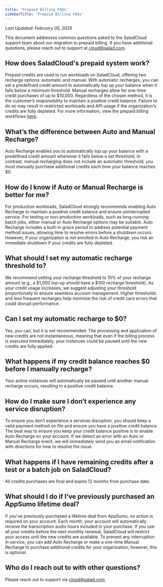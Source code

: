 ```yaml
---
title: 'Prepaid Billing FAQs'
sidebarTitle: 'Prepaid Billing FAQs'
---
```


_Last Updated: February 05, 2025_

This document addresses common questions asked to the SaladCloud support team about our migration to prepaid billing. If
you have additional questions, please reach out to support at [cloud@salad.com](mailto:cloud@salad.com).

## How does SaladCloud's prepaid system work?

Prepaid credits are used to run workloads on SaladCloud, offering two recharge options: automatic and manual. With
automatic recharges, you can set a predefined credit amount to automatically top up your balance when it falls below a
minimum threshold. Manual recharges allow for one-time credit purchases of up to $10,000. Regardless of the chosen
method, it is the customer’s responsibility to maintain a positive credit balance. Failure to do so may result in
restricted workloads and API usage if the organization’s credits are fully depleted. For more information, view the
prepaid billing workflows [here](/container-engine/explanation/billing-pricing/billing#prepaid-billing).

## What’s the difference between Auto and Manual Recharge?

Auto Recharge enables you to automatically top up your balance with a predefined credit amount whenever it falls below a
set threshold. In contrast, manual recharging does not include an automatic threshold; you must manually purchase
additional credits each time your balance reaches $0.

## How do I know if Auto or Manual Recharge is better for me?

For production workloads, SaladCloud strongly recommends enabling Auto Recharge to maintain a positive credit balance
and ensure uninterrupted service. For testing or non-production workloads, such as long-running batch jobs, either
manual or Auto Recharge options may be suitable. Auto Recharge includes a built-in grace period to address potential
payment method issues, allowing time to resolve errors before a shutdown occurs. However, if your organization is not
enrolled in Auto Recharge, you risk an immediate shutdown if your credits are fully depleted.

## What should I set my automatic recharge threshold to?

We recommend setting your recharge threshold to 10% of your recharge amount (e.g., a $1,000 top-up should have a $100
recharge threshold). As your credit usage increases, we suggest adjusting your threshold proportionally to ensure
seamless account management. Higher thresholds and less frequent recharges help minimize the risk of credit card errors
that could disrupt performance.

## Can I set my automatic recharge to $0?

Yes, you can, but it is not recommended. The processing and application of new credits are not instantaneous, meaning
that even if the billing process is executed immediately, your instances could be paused until the new credits are fully
applied.

## What happens if my credit balance reaches $0 before I manually recharge?

Your active instances will automatically be paused until another manual recharge occurs, resulting in a positive credit
balance.

## How do I make sure I don’t experience any service disruption?

To ensure you don’t experience a services disruption, you should keep a valid payment method on file and ensure you have
a positive credit balance. The best way to ensure you keep your credit balance positive is to enable Auto Recharge on
your account. If we detect an error with an Auto or Manual Recharge event, we will immediately send you an email
notification with directions for how to resolve the issue.

## What happens if I have remaining credits after a test or a batch job on SaladCloud?

All credits purchases are final and expire 12 months from purchase date.

## What should I do if I've previously purchased an AppSumo lifetime deal?

If you've previously purchased a lifetime deal from AppSumo, no action is required on your account. Each month, your
account will automatically receive the transcription audio hours included in your purchase. If you use all your credits
before the next monthly renewal, SaladCloud will restrict your access until the new credits are available. To prevent
any interruption in service, you can add Auto Recharge or make a one-time Manual Recharge to purchase additional credits
for your organization; however, this is optional.

## Who do I reach out to with other questions?

Please reach out to support via [cloud@salad.com](mailto:cloud@salad.com).

